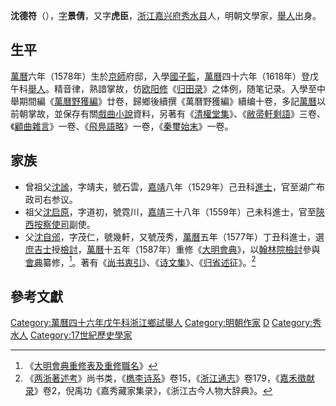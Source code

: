 {{Otheruses|沈德符 (朝鮮)|subject=明朝的文學家|other=同名的朝鮮王朝將領}}
{{明清人物信息框
| 姓名 = 沈德符
| 原名 =
| 圖片名稱= 
| 圖片大小 =
| 圖片說明 = 
| 最高職務 = 
| 國家 = 
| 爵位 =
| 籍貫 = [[浙江|浙江]][[嘉興府|嘉興府]][[嘉善縣|嘉善縣]]
| 族裔 = 
| 字號 = 字景倩，又字虎臣
| 諡號 =
| 出生日期 = 萬曆六年（1578年）
| 出生地點 = [[京師|京師]]
| 逝世日期 = 崇禎十五年（1642年）
| 逝世地點 = [[浙江|浙江]][[秀水縣|秀水縣]]
| 墓葬 =
| 配偶 = 
| 親屬 = （曾祖）[[沈谧|沈谧]]、（祖父）[[沈启原|沈启原]]<br>（父）[[沈自邠|沈自邠]]
| 出身 =
* 萬曆四十六年戊午科舉人
| 經歷 =
| 著作 =  
}}

'''沈德符'''（{{bd|1578年||1642年|catIdx=S沈}}），[[表字|字]]'''景倩'''，又字'''虎臣'''，[[浙江|浙江]][[嘉兴府|嘉兴府]][[秀水县|秀水县]]人，明朝文學家，[[舉人|舉人]]出身。

== 生平 ==
[[萬曆|萬曆]]六年（1578年）生於[[京師|京師]]府邸，入學[[國子監|國子監]]，[[萬曆|萬曆]]四十六年（1618年）登戊午科[[舉人|舉人]]。精音律，熟諳掌故，仿[[欧阳修|欧阳修]]《[[归田录|归田录]]》之体例，随笔记录。入學至中舉期間編《[[萬曆野獲編|萬曆野獲編]]》廿卷，歸鄉後續撰《萬曆野獲編》續编十卷，多記[[萬曆|萬曆]]以前朝掌故，並保存有關[[戲曲|戲曲]][[小說|小說]]資料，另著有《[[清權堂集|清權堂集]]》、《[[敝帚軒剩語|敝帚軒剩語]]》三卷、《[[顧曲雜言|顧曲雜言]]》一卷、《[[飛鳧語略|飛鳧語略]]》一卷，《[[秦璽始末|秦璽始末]]》一卷。

==家族 ==
*曾祖父[[沈谧|沈謐]]，字靖夫，號石雲，[[嘉靖|嘉靖]]八年（1529年）己丑科[[進士|進士]]，官至湖广布政司右参议。
*祖父[[沈启原|沈启原]]，字道初，號霓川，[[嘉靖|嘉靖]]三十八年（1559年）己未科進士，官至[[陝西|陝西]][[按察使司|按察使司]]副使。
*父[[沈自邠|沈自邠]]，字茂仁，號幾軒，又號茂秀，[[萬曆|萬曆]]五年（1577年）丁丑科進士，選[[庶吉士|庶吉士]]授[[檢討|檢討]]，[[萬曆|萬曆]]十五年（1587年）重修《[[大明會典|大明會典]]》，以[[翰林院檢討|翰林院檢討]]參與[[會典|會典]]纂修，<ref>《[[大明會典重修表及重修職名|大明會典重修表及重修職名]]》</ref>。著有《[[尚书衷引|尚书衷引]]》、《[[诗文集|诗文集]]》、《[[归省述征|归省述征]]》。<ref>《[[两浙著述考|两浙著述考]]》尚书类，《[[檇李诗系|檇李诗系]]》卷15，《[[浙江通志|浙江通志]]》卷179，《[[嘉禾徵献录|嘉禾徵献录]]》卷2，倪禹功《嘉秀藏家集录》，《浙江古今人物大辞典》。</ref>

==參考文獻==
{{reflist}}

{{明朝人物小作品}}
{{DEFAULTSORT:Shen沈}}

[[Category:萬曆四十六年戊午科浙江鄉試舉人|Category:萬曆四十六年戊午科浙江鄉試舉人]]
[[Category:明朝作家|Category:明朝作家]]
[[Category:沈姓|D]]
[[Category:秀水人|Category:秀水人]]
[[Category:17世紀歷史學家|Category:17世紀歷史學家]]
